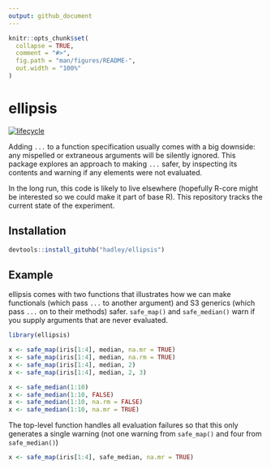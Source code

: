 ```yaml
---
output: github_document
---
```


<!-- README.md is generated from README.Rmd. Please edit that file -->

```r
knitr::opts_chunk$set(
  collapse = TRUE,
  comment = "#>",
  fig.path = "man/figures/README-",
  out.width = "100%"
)
```
# ellipsis
[![lifecycle](https://img.shields.io/badge/lifecycle-experimental-orange.svg)](https://www.tidyverse.org/lifecycle/#experimental)

Adding `...` to a function specification usually comes with a big downside: any mispelled or extraneous arguments will be silently ignored. This package explores an approach to making `...` safer, by inspecting its contents and warning if any elements were not evaluated.

In the long run, this code is likely to live elsewhere (hopefully R-core might be interested so we could make it part of base R). This repository tracks the current state of the experiment.

## Installation

``` r
devtools::install_gituhb("hadley/ellipsis")
```

## Example

ellipsis comes with two functions that illustrates how we can make functionals (which pass `...` to another argument) and S3 generics (which pass `...` on to their methods) safer. `safe_map()` and `safe_median()` warn if you supply arguments that are never evaluated.

```r
library(ellipsis)

x <- safe_map(iris[1:4], median, na.mr = TRUE)
x <- safe_map(iris[1:4], median, na.rm = TRUE)
x <- safe_map(iris[1:4], median, 2)
x <- safe_map(iris[1:4], median, 2, 3)

x <- safe_median(1:10)
x <- safe_median(1:10, FALSE)
x <- safe_median(1:10, na.rm = FALSE)
x <- safe_median(1:10, na.mr = TRUE)
```

The top-level function handles all evaluation failures so that this only generates a single warning (not one warning from `safe_map()` and four from `safe_median()`)

```r
x <- safe_map(iris[1:4], safe_median, na.mr = TRUE)
```

